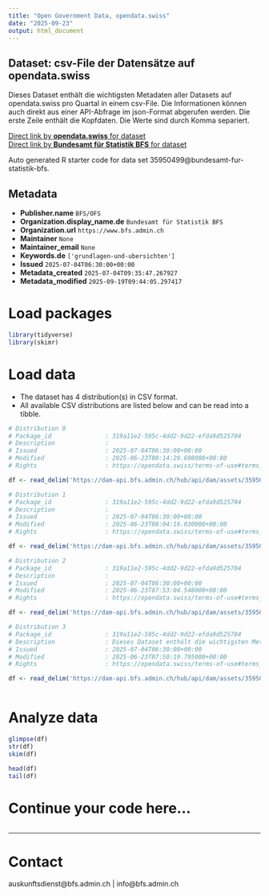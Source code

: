 ```yaml
---
title: "Open Government Data, opendata.swiss"
date: "2025-09-23"
output: html_document
---
```


## Dataset: csv-File der Datensätze auf opendata.swiss

Dieses Dataset enthält die wichtigsten Metadaten aller Datasets auf opendata.swiss pro Quartal in einem csv-File. Die Informationen können auch direkt aus einer API-Abfrage im json-Format abgerufen werden. Die erste Zeile enthält die Kopfdaten. Die Werte sind durch Komma separiert.

[Direct link by **opendata.swiss** for dataset](https://opendata.swiss/de/dataset/csv-file-der-datensatze-auf-opendata-swiss1)<br>
[Direct link by **Bundesamt für Statistik BFS** for dataset](https://www.bfs.admin.ch/asset/de/ts-d-00.02-OGD-03)

Auto generated R starter code for data set 35950499@bundesamt-fur-statistik-bfs.

## Metadata

- **Publisher.name** `BFS/OFS`
- **Organization.display_name.de** `Bundesamt für Statistik BFS`
- **Organization.url** `https://www.bfs.admin.ch`
- **Maintainer** `None`
- **Maintainer_email** `None`
- **Keywords.de** `['grundlagen-und-ubersichten']`
- **Issued** `2025-07-04T06:30:00+00:00`
- **Metadata_created** `2025-07-04T09:35:47.267927`
- **Metadata_modified** `2025-09-19T09:44:05.297417`


# Load packages

```r

library(tidyverse)
library(skimr)

```

# Load data

-   The dataset has 4 distribution(s) in CSV format.
-   All available CSV distributions are listed below and can be read into a tibble.

```r

# Distribution 0
# Package_id               : 319a11e2-595c-4dd2-9d22-efda9d525704
# Description              : 
# Issued                   : 2025-07-04T06:30:00+00:00
# Modified                 : 2025-06-23T08:14:29.698000+00:00
# Rights                   : https://opendata.swiss/terms-of-use#terms_open

df <- read_delim('https://dam-api.bfs.admin.ch/hub/api/dam/assets/35950505/master')

# Distribution 1
# Package_id               : 319a11e2-595c-4dd2-9d22-efda9d525704
# Description              : 
# Issued                   : 2025-07-04T06:30:00+00:00
# Modified                 : 2025-06-23T08:04:16.030000+00:00
# Rights                   : https://opendata.swiss/terms-of-use#terms_open

df <- read_delim('https://dam-api.bfs.admin.ch/hub/api/dam/assets/35950508/master')

# Distribution 2
# Package_id               : 319a11e2-595c-4dd2-9d22-efda9d525704
# Description              : 
# Issued                   : 2025-07-04T06:30:00+00:00
# Modified                 : 2025-06-23T07:53:04.548000+00:00
# Rights                   : https://opendata.swiss/terms-of-use#terms_open

df <- read_delim('https://dam-api.bfs.admin.ch/hub/api/dam/assets/35950511/master')

# Distribution 3
# Package_id               : 319a11e2-595c-4dd2-9d22-efda9d525704
# Description              : Dieses Dataset enthält die wichtigsten Metadaten aller Datasets auf opendata.swiss pro Quartal in einem csv-File. Die Informationen können auch direkt aus einer API-Abfrage im json-Format abgerufen werden. Die erste Zeile enthält die Kopfdaten. Die Werte sind durch Komma separiert.
# Issued                   : 2025-07-04T06:30:00+00:00
# Modified                 : 2025-06-23T07:50:19.795000+00:00
# Rights                   : https://opendata.swiss/terms-of-use#terms_open

df <- read_delim('https://dam-api.bfs.admin.ch/hub/api/dam/assets/35950516/master')



```

# Analyze data

```r

glimpse(df)
str(df)
skim(df)

head(df)
tail(df)

```

# Continue your code here...

```r

```

------------------------------------------------------------------------

# Contact

auskunftsdienst@bfs.admin.ch | info@bfs.admin.ch
